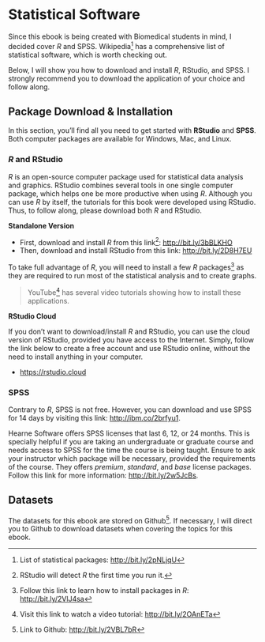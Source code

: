 # Statistical Software

Since this ebook is being created with Biomedical students in mind, I decided cover *R* and SPSS. Wikipedia[^ch-packages-1] has a comprehensive list of statistical software, which is worth checking out.

[^ch-packages-1]: List of statistical packages: <http://bit.ly/2pNLjqU>

Below, I will show you how to download and install *R*, RStudio, and SPSS. I strongly recommend you to download the application of your choice and follow along.

## Package Download & Installation

In this section, you'll find all you need to get started with **RStudio** and **SPSS**. Both computer packages are available for Windows, Mac, and Linux.

### *R* and RStudio

*R* is an open-source computer package used for statistical data analysis and graphics. RStudio combines several tools in one single computer package, which helps one be more productive when using *R*. Although you can use *R* by itself, the tutorials for this book were developed using RStudio. Thus, to follow along, please download both *R* and RStudio.

**Standalone Version**

-   First, download and install *R* from this link[^ch-packages-2]: <http://bit.ly/3bBLKHO>
-   Then, download and install RStudio from this link: <http://bit.ly/2D8H7EU>

[^ch-packages-2]: RStudio will detect *R* the first time you run it.

To take full advantage of *R*, you will need to install a few *R* packages[^ch-packages-3] as they are required to run most of the statistical analysis and to create graphs.

[^ch-packages-3]: Follow this link to learn how to install packages in *R*: <http://bit.ly/2VlJ4sa>

> YouTube[^ch-packages-4] has several video tutorials showing how to install these applications.

[^ch-packages-4]: Visit this link to watch a video tutorial: <http://bit.ly/2OAnETa>

**RStudio Cloud**

If you don't want to download/install *R* and RStudio, you can use the cloud version of RStudio, provided you have access to the Internet. Simply, follow the link below to create a free account and use RStudio online, without the need to install anything in your computer.

-   <https://rstudio.cloud>

### SPSS

Contrary to *R*, SPSS is not free. However, you can download and use SPSS for 14 days by visiting this link: <http://ibm.co/2brfyu1>.

Hearne Software offers SPSS licenses that last 6, 12, or 24 months. This is specially helpful if you are taking an undergraduate or graduate course and needs access to SPSS for the time the course is being taught. Ensure to ask your instructor which package will be necessary, provided the requirements of the course. They offers *premium*, *standard*, and *base* license packages. Follow this link for more information: <http://bit.ly/2w5JcBs>.

## Datasets

The datasets for this ebook are stored on Github[^ch-packages-5]. If necessary, I will direct you to Github to download datasets when covering the topics for this ebook.

[^ch-packages-5]: Link to Github: <http://bit.ly/2VBL7bR>
